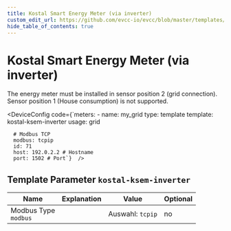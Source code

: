 ```yaml
---
title: Kostal Smart Energy Meter (via inverter)
custom_edit_url: https://github.com/evcc-io/evcc/blob/master/templates/definition/meter/kostal-ksem-inverter.yaml
hide_table_of_contents: true
---
```



# Kostal Smart Energy Meter (via inverter)

<div className="device-detail-container">
  <div className="device-detail-content">
    <DeviceFeatures features="" />

The energy meter must be installed in sensor position 2 (grid connection). Sensor position 1 (House consumption) is not supported.


<DeviceConfig code={`meters:
    - name: my_grid
      type: template
      template: kostal-ksem-inverter
      usage: grid
      
      # Modbus TCP
      modbus: tcpip
      id: 71
      host: 192.0.2.2 # Hostname
      port: 1502 # Port`}  />
  </div>
  <div className="device-detail-icon">
    <evcc-icon
      type="meter"
      name="kostal-smart-energy-meter-via-inverter"
      size="400px"
      alt="Kostal Smart Energy Meter (via inverter)"
      className="device-detail-icon-img"
    ></evcc-icon>
  </div>
</div>

## Template Parameter `kostal-ksem-inverter`

| Name | Explanation | Value | Optional |
|-----------|-------------|-------|----------|
| Modbus Type<br/>`modbus` |  | Auswahl: `tcpip` | no |

